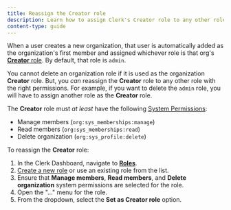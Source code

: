 ```yaml
---
title: Reassign the Creator role
description: Learn how to assign Clerk's Creator role to any other role in an organization.
content-type: guide
---
```


When a user creates a new organization, that user is automatically added as the organization's first member and assigned whichever role is that org's [**Creator** role](/docs/organizations/roles-permissions#the-creator-role). By default, that role is `admin`.

You cannot delete an organization role if it is used as the organization **Creator** role. But, you _can_ reassign the **Creator** role to any other role with the right permissions. For example, if you want to delete the `admin` role, you will have to assign another role as the **Creator** role.

The **Creator** role must _at least_ have the following [System Permissions](/docs/organizations/roles-permissions#system-permissions):

- Manage members (`org:sys_memberships:manage`)
- Read members (`org:sys_memberships:read`)
- Delete organization (`org:sys_profile:delete`)

To reassign the **Creator** role:

1. In the Clerk Dashboard, navigate to [**Roles**](https://dashboard.clerk.com/last-active?path=organizations-settings/roles).
1. [Create a new role](/docs/organizations/create-roles-permissions#create-a-new-role-for-your-organization) or use an existing role from the list.
1. Ensure that **Manage members**, **Read members**, and **Delete organization** system permissions are selected for the role.
1. Open the "..." menu for the role.
1. From the dropdown, select the **Set as Creator role** option.
